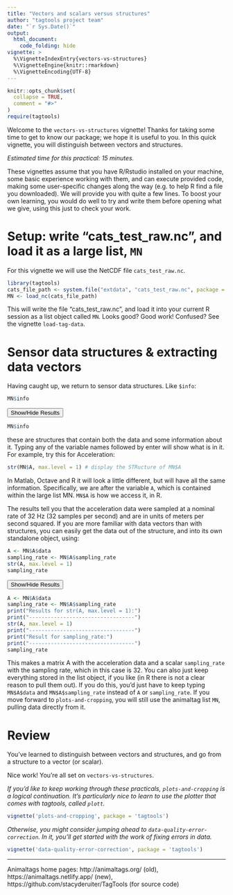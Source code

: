 ```yaml
---
title: "Vectors and scalars versus structures"
author: "tagtools project team"
date: "`r Sys.Date()`"
output: 
  html_document:
    code_folding: hide
vignette: >
  %\VignetteIndexEntry{vectors-vs-structures}
  %\VignetteEngine{knitr::rmarkdown}
  %\VignetteEncoding{UTF-8}
---
```


```r
knitr::opts_chunk$set(
  collapse = TRUE,
  comment = "#>"
)
require(tagtools)
```

Welcome to the `vectors-vs-structures` vignette! Thanks for taking some time to get to know our package; we hope it is useful to you. In this quick vignette, you will distinguish between vectors and structures. 

*Estimated time for this practical: 15 minutes.*

These vignettes assume that you have R/Rstudio installed on your machine, some basic experience working with them, and can execute provided code, making some user-specific changes along the way (e.g. to help R find a file you downloaded). We will provide you with quite a few lines. To boost your own learning, you would do well to try and write them before opening what we give, using this just to check your work.

# Setup: write "cats_test_raw.nc", and load it as a large list, `MN`

For this vignette we will use the NetCDF file `cats_test_raw.nc`. 

```r
library(tagtools)
cats_file_path <- system.file("extdata", "cats_test_raw.nc", package = "tagtools", mustWork = TRUE)
MN <- load_nc(cats_file_path)
```

This will write the file "cats_test_raw.nc", and load it into your current R session as a list object called `MN`. Looks good? Good work! Confused? See  the vignette `load-tag-data`.

# Sensor data structures & extracting data vectors

Having caught up, we return to sensor data structures. Like `$info`:
```r
MN$info
```

<button class="btn btn-primary" data-toggle="collapse" data-target="#MN_info"> Show/Hide Results </button>  
<div id="MN_info" class="collapse">
```r
MN$info
```
</div>

these are structures that contain both the data and some information about it. Typing any of the variable names followed by enter will show what is in it. For example, try this for Acceleration:

```r
str(MN$A, max.level = 1) # display the STRucture of MN$A
```

In Matlab, Octave and R it will look a little different, but will have all the same information. Specifically, we are after the variable `A`, which is contained within the large list MN. `MN$A` is how we access it, in R.

The results tell you that the acceleration data were sampled at a nominal rate of 32 Hz (32 samples per second) and are in units of meters per second squared. If you are more familiar with data vectors than with structures, you can easily get the data out of the structure, and into its own standalone object, using:

```r
A <- MN$A$data
sampling_rate <- MN$A$sampling_rate
str(A, max.level = 1)
sampling_rate
```

<button class="btn btn-primary" data-toggle="collapse" data-target="#data_out"> Show/Hide Results </button>  
<div id="data_out" class="collapse">

```r
A <- MN$A$data
sampling_rate <- MN$A$sampling_rate
print("Results for str(A, max.level = 1):")
print("----------------------------------")
str(A, max.level = 1)
print("----------------------------------")
print("Result for sampling_rate:")
print("----------------------------------")
sampling_rate
```

</div>

This makes a matrix A with the acceleration data and a scalar `sampling_rate` with the sampling rate, which in this case is 32. You can also just keep everything stored in the list object, if you like (in R there is not a clear reason to pull them out). If you do this, you'd just have to keep typing `MN$A$data` and `MN$A$sampling_rate` instead of `A` or `sampling_rate`. If you move forward to `plots-and-cropping`, you will still use the animaltag list `MN`, pulling data directly from it. 

# Review

You've learned to distinguish between vectors and structures, and go from a structure to a vector (or scalar). 

Nice work! You're all set on `vectors-vs-structures`.

*If you'd like to keep working through these practicals, `plots-and-cropping` is a logical continuation. It's particularly nice to learn to use the plotter that comes with tagtools, called `plott`.*

```r
vignette('plots-and-cropping', package = 'tagtools')
```

*Otherwise, you might consider jumping ahead to `data-quality-error-correction`. In it, you'll get started with the work of fixing errors in data.* 

```r
vignette('data-quality-error-correction', package = 'tagtools')
```

***

Animaltags home pages: http://animaltags.org/ (old), https://animaltags.netlify.app/ (new), https://github.com/stacyderuiter/TagTools (for source code)